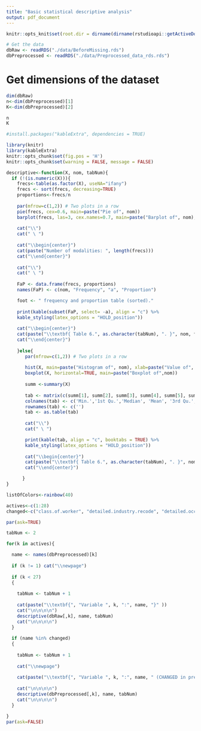 ```yaml
---
title: "Basic statistical descriptive analysis"
output: pdf_document
---
```


```r
knitr::opts_knit$set(root.dir = dirname(dirname(rstudioapi::getActiveDocumentContext()$path)))
```

```r
# Get the data
dbRaw <- readRDS("./data/BeforeMissing.rds")
dbPreprocessed <- readRDS("./data/Preprocessed_data_rds.rds")

```
# Get dimensions of the dataset
```r
dim(dbRaw)
n<-dim(dbPreprocessed)[1]
K<-dim(dbPreprocessed)[2]

n
K
```

\newpage
\section{Univariate analysis}
```r
#install.packages("kableExtra", dependencies = TRUE)

library(knitr)
library(kableExtra)
knitr::opts_chunk$set(fig.pos = 'H')                   
knitr::opts_chunk$set(warning = FALSE, message = FALSE) 

descriptive<-function(X, nom, tabNum){
  if (!(is.numeric(X))){
    frecs<-table(as.factor(X), useNA="ifany")
    frecs <- sort(frecs, decreasing=TRUE)
    proportions<-frecs/n
    
    par(mfrow=c(1,2)) # Two plots in a row
    pie(frecs, cex=0.6, main=paste("Pie of", nom))
    barplot(frecs, las=3, cex.names=0.7, main=paste("Barplot of", nom), col=listOfColors)
    
    cat("\\")
    cat(" \ ")
    
    cat("\\begin{center}")
    cat(paste("Number of modalities: ", length(frecs)))
    cat("\\end{center}")
    
    cat("\\")
    cat(" \ ")
   
    FaP <- data.frame(frecs, proportions)
    names(FaP) <- c(nom, "Frequency", "a", "Proportion")

    foot <- " frequency and proportion table (sorted)."
    
    print(kable(subset(FaP, select= -a), align = "c") %>%
    kable_styling(latex_options = "HOLD_position"))
      
    cat("\\begin{center}")
    cat(paste("\\textbf{ Table 6.", as.character(tabNum), ". }", nom, foot, sep = ""))
    cat("\\end{center}")
     
    }else{
       par(mfrow=c(1,2)) # Two plots in a row
       
       hist(X, main=paste("Histogram of", nom), xlab=paste("Value of", nom))
       boxplot(X, horizontal=TRUE, main=paste("Boxplot of",nom))
       
       summ <-summary(X)
       
       tab <- matrix(c(summ[1], summ[2], summ[3], summ[4], summ[5], summ[6], sd(X, na.rm=TRUE), sd(X, na.rm=TRUE)/mean(X, na.rm=TRUE), sum(is.na(X))), ncol=9, byrow=TRUE)
       colnames(tab) <- c('Min.','1st Qu.','Median', 'Mean', '3rd Qu.', 'Max.', 'sd', 'vc.', 'Missing')
       rownames(tab) <- c('')
       tab <- as.table(tab)
        
       cat("\\")
       cat(" \ ")

       print(kable(tab, align = "c", booktabs = TRUE) %>%
       kable_styling(latex_options = "HOLD_position"))
       
       cat("\\begin{center}")
       cat(paste("\\textbf{ Table 6.", as.character(tabNum), ". }", nom, " extended Summary Statistics.", sep = ""))
       cat("\\end{center}")

      }
}

listOfColors<-rainbow(40)

actives<-c(1:28)
changed<-c("class.of.worker", "detailed.industry.recode", "detailed.occupation.recode", "major.industry.code", "major.occupation.code", "hispanic.origin", "country.of.birth.father", "country.of.birth.mother", "country.of.birth.self", "veterans.benefits")

par(ask=TRUE)

tabNum <- 2

for(k in actives){

  name <- names(dbPreprocessed)[k]
  
  if (k != 1) cat("\\newpage")
  
  if (k < 27)
  {
    
    tabNum <- tabNum + 1
      
    cat(paste("\\textbf{", "Variable ", k, ":", name, "}" ))
    cat("\n\n\n\n")
    descriptive(dbRaw[,k], name, tabNum)
    cat("\n\n\n\n")
  }
  
  if (name %in% changed)
  {
    
    tabNum <- tabNum + 1
    
    cat("\\newpage")
    
    cat(paste("\\textbf{", "Variable ", k, ":", name, " (CHANGED in preprocessing)}" ))
    
    cat("\n\n\n\n")
    descriptive(dbPreprocessed[,k], name, tabNum)
    cat("\n\n\n\n")
  }

}
par(ask=FALSE)

```
